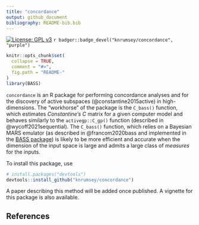 ```yaml
---
title: "concordance"
output: github_document
bibliography: README-bib.bib
---
```


[![License: GPL v3](https://img.shields.io/badge/License-BSD_3-blue.svg)](https://www.gnu.org/licenses/gpl-3.0)
`r badger::badge_devel("knrumsey/concordance", "purple")`


 

<!-- README.md is generated from README.Rmd. Please edit that file -->

```r
knitr::opts_chunk$set(
  collapse = TRUE,
  comment = "#>",
  fig.path = "README-"
)
library(BASS)
```


`concordance` is an R package for performing concordance analyses and for the discovery of active subspaces (@constantine2015active) in high-dimensions. The "workhorse" of the package is the `C_bass()` function, which estimates *Constantine's* $C$ matrix for a given computer model and behaves similarly to the `activegp::C_gp()` function (described in @wycoff2021sequential). The `C_bass()` function, which relies on a Bayesian MARS emulator (as described in @francom2020bass and implemented in the [BASS package](https://CRAN.R-project.org/package=BASS)) is likely to be more efficient and accurate when the dimension of the input space is large and admits a large class of *measures* for the inputs. 

To install this package, use

```R
# install.packages("devtools")
devtools::install_github("knrumsey/concordance")
```

A paper describing this method will be added once published. A vignette for this package is also available. 


## References



